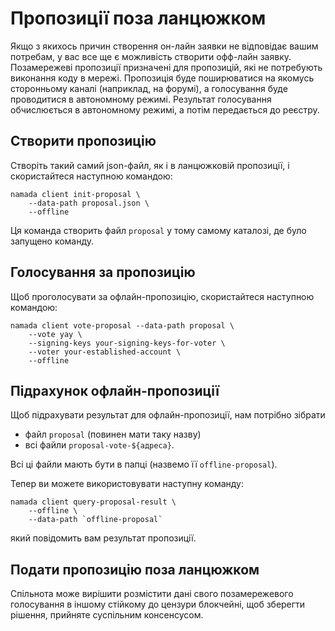 
# Пропозиції поза ланцюжком

Якщо з якихось причин створення он-лайн заявки не відповідає вашим потребам, у вас все ще є можливість створити офф-лайн заявку. Позамережеві пропозиції призначені для пропозицій, які не потребують виконання коду в мережі. Пропозиція буде поширюватися на якомусь сторонньому каналі (наприклад, на форумі), а голосування буде проводитися в автономному режимі. Результат голосування обчислюється в автономному режимі, а потім передається до реєстру.

## Створити пропозицію

Створіть такий самий json-файл, як і в ланцюжковій пропозиції, і скористайтеся наступною командою:

```shell copy
namada client init-proposal \
    --data-path proposal.json \
    --offline
```

Ця команда створить файл `proposal` у тому самому каталозі, де було запущено команду.

## Голосування за пропозицію

Щоб проголосувати за офлайн-пропозицію, скористайтеся наступною командою:

```shell copy
namada client vote-proposal --data-path proposal \
    --vote yay \
    --signing-keys your-signing-keys-for-voter \
    --voter your-established-account \
    --offline
```

## Підрахунок офлайн-пропозиції

Щоб підрахувати результат для офлайн-пропозиції, нам потрібно зібрати

- файл `proposal` (повинен мати таку назву)
- всі файли `proposal-vote-${адреса}`.

Всі ці файли мають бути в папці (назвемо її `offline-proposal`).

Тепер ви можете використовувати наступну команду:

```shell copy
namada client query-proposal-result \
    --offline \
    --data-path `offline-proposal`
```

який повідомить вам результат пропозиції.

## Подати пропозицію поза ланцюжком
<Callout type="info">
Спільнота може вирішити розмістити дані свого позамережевого голосування в іншому стійкому до цензури блокчейні, щоб зберегти рішення, прийняте суспільним консенсусом.
</Callout>

